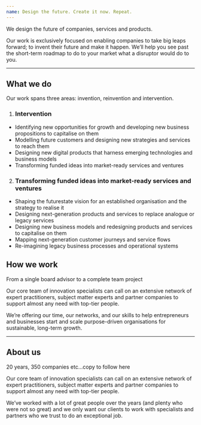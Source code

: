 ```yaml
---
name: Design the future. Create it now. Repeat.
---
```


We design the future of companies, services and products.

Our work is exclusively focused on enabling companies to take big leaps forward; to invent their future and make it happen. We’ll help you see past the short-term roadmap to do to your market what a disruptor would do to you.

---

## What we do

Our work spans three areas: invention, reinvention and intervention.

1. ### Intervention

- Identifying new opportunities for growth and developing new business propositions to capitalise on them
- Modelling future customers and designing new strategies and services to reach them
- Designing new digital products that harness emerging technologies and business models
- Transforming funded ideas into market-ready services and ventures

2. ### Transforming funded ideas into market-ready services and ventures

- Shaping the futurestate vision for an established organisation and the strategy to realise it
- Designing next-generation products and services to replace analogue or legacy services
- Designing new business models and redesigning products and services to capitalise on them
- Mapping next-generation customer journeys and service flows
- Re-imagining legacy business processes and operational systems

## How we work

From a single board advisor to a complete team project

Our core team of innovation specialists can call on an extensive network of expert practitioners, subject matter experts and partner companies to support almost any need with top-tier people.

We’re offering our time, our networks, and our skills to help entrepreneurs and businesses start and scale purpose-driven organisations for sustainable, long-term growth.

---

## About us

20 years, 350 companies etc...copy to follow here

Our core team of innovation specialists can call on an extensive network of expert practitioners, subject matter experts and partner companies to support almost any need with top-tier people.

We’ve worked with a lot of great people over the years (and plenty who were not so great) and we only want our clients to work with specialists and partners who we trust to do an exceptional job.
